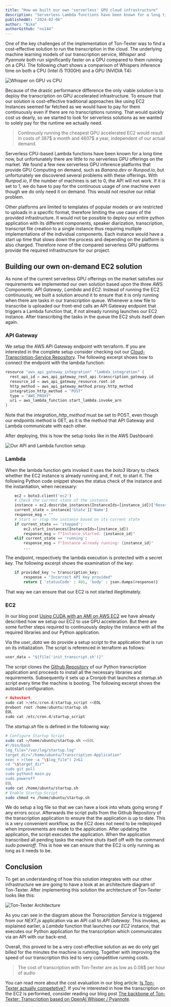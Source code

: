 ```yaml
---
title: "How we built our own 'serverless' GPU cloud infrastructure"
description: "Serverless Lambda functions have been known for a long time, but unfortunately there are little to no serverless GPU offerings on the market. Thats why we built our own solution with Lambda and EC2"
publishedAt: "2024-02-06"
author: "Niko"
authorGithub: "ns144"
---
```


One of the key challenges of the implementation of Ton-Texter was to find a cost-effective solution to run the transcription in the cloud. The underlying machine learning models of our transcription service, *Whisper* and *Pyannote* both run significantly faster on a GPU compared to them running on a CPU.  The following chart shows a comparison of Whispers inference time on both a CPU (Intel i5 11300H) and a GPU (NVIDIA T4):

![Whisper on GPU vs CPU](/images/blog/How-we-made-whisper-on-ec2-serverless/Whisper-Inference-Time-2.png)

Because of the drastic performance difference the only viable solution is to deploy the transcription on GPU accelerated infrastructure. To ensure that our solution is cost-effective traditional approaches like using EC2 Instances seemed far fetched as we would have to pay for them continuously even if there are no transcriptions running. That would quickly cost us dearly, so we started to look for serverless solutions as we wanted to solely pay for the runtime we actually need. 

> Continously running the cheapest GPU accelerated EC2 would result in costs of 387$ a month and 4607$ a year, independent of our actual demand.

Serverless CPU-based Lambda functions have been known for a long time now, but unfortunately there are little to no serverless GPU offerings on the market. We found a few new serverless GPU inference platforms that provide GPU Computing on demand, such as *Banana.dev* or *Runpod.io*, but unfortunately we discovered several problems with these offerings. With *Runpod.io*, if the number of machines is set to 0, the API will not work.  If it is set to 1, we do have to pay for the continuous usage of one machine even though we do only need it on demand. This would not resolve our initial problem. 

Other platforms are limited to templates of popular models or are restricted to uploads in a specific format, therefore limiting the use cases of the provided infrastructure. It would not be possible to deploy our entire python application with its different components, speaker diarization, transcription, transcript file creation to a single instance thus requiring multiple implementations of the individual components. Each instance would have a start up time that slows down the process and depending on the platform is also charged.  Therefore none of the compared serverless GPU platforms provide the required infrastructure for our project.

## Building our own on-demand EC2 solution

As none of the current serverless GPU offerings on the market satisfies our requirements we implemented our own solution based upon the three AWS Components: *API Gateway*, *Lambda* and *EC2*. Instead of running the EC2 continuously, we built a solution around it to ensure that it is only running when there are tasks in our transcription queue. Whenever a new file to transcribe is uploaded our front-end calls an API Gateway endpoint that triggers a Lambda function that, if not already running launches our EC2 instance. After transcribing the tasks in the queue the EC2 shuts itself down again.

### API Gateway

We setup the AWS API Gateway endpoint with terraform. If you are interested in the complete setup consider checking out our [Cloud-Transcription-Service Repository](https://github.com/ns144/Cloud-Transcription-Service). The following excerpt shows how to connect the endpoint with the lambda function:

```c
resource "aws_api_gateway_integration" "lambda_integration" {
  rest_api_id = aws_api_gateway_rest_api.transcription_gateway.id
  resource_id = aws_api_gateway_resource.root.id
  http_method = aws_api_gateway_method.proxy.http_method
  integration_http_method = "POST"
  type = "AWS_PROXY"
  uri = aws_lambda_function.start_lambda.invoke_arn
}
```

Note that the *integration_http_method* must be set to POST, even though our endpoints method is GET, as it is the method that API Gateway and Lambda communicate with each other. 

After deploying, this is how the setup looks like in the AWS Dashboard:

![Our API and Lambda function setup](/images/blog/How-we-made-whisper-on-ec2-serverless/Lambda_API.png)

### Lambda

When the lambda function gets invoked it uses the *boto3* library to check whether the EC2 instance is already running and, if not, to start it. The following Python code snippet shows the status check of the instance and the instantiation, when necessary:

```python
    ec2 = boto3.client('ec2')
    # Check the current state of the instance
    instance = ec2.describe_instances(InstanceIds=[instance_id])['Reservations'][0]['Instances'][0]
    current_state = instance['State']['Name']
    response_msg = ""
    # Start or stop the instance based on its current state
    if current_state == 'stopped':
        ec2.start_instances(InstanceIds=[instance_id])
        response_msg = f"Instance started: {instance_id}"
    elif current_state == 'running':
        response_msg = f"Instance already running: {instance_id}"
        ...
```

The endpoint, respectively the lambda execution is protected with a secret key. The following excerpt shows the examination of the key:

```python
    if provided_key != transcription_key:
        response = "Incorrect API Key provided"
        return { 'statusCode' : 401, 'body' : json.dumps(response)}
```

That way we can ensure that our EC2 is not started illegitimately. 

### EC2

In our blog post [Using CUDA with an AMI on AWS EC2](https://ton-texter.de/blog/Using-CUDA-Accelaration-on-our-EC2-Instance) we have already described how we setup our EC2 to use GPU acceleration. But there are some further steps required to continuously deploy the instance with all the required libraries and our Python application. 

Via the *user_data* we do provide a setup script to the application that is run on its initialization. The script is referenced in terraform as follows:

```javascript
user_data = "${file('init_transcript.sh')}"  
```

The script clones the [Github Repository](https://github.com/ns144/Transcription-Application) of our Python transcription application and proceeds to install all the necessary libraries and requirements. Subsequently it sets up a Cronjob that launches a *startup.sh* script every time the machine is booting. The following excerpt shows the autostart configuration.

```c
# Autostart
sudo cat >/etc/cron.d/startup_script <<EOL
@reboot root /home/ubuntu/startup.sh
EOL
sudo cat /etc/cron.d/startup_script
```

The *startup.sh* file is defined in the following way:

```sh
# Configure Startup Script
sudo cat >/home/ubuntu/startup.sh <<EOL
#!/bin/bash
log_file="/var/log/startup.log"
target_dir="/home/ubuntu/Transcription-Application"
exec > >(tee -a "\$log_file") 2>&1
cd "\$target_dir"
sudo git pull
sudo python3 main.py
sudo poweroff
EOL
sudo cat /home/ubuntu/startup.sh
# Enable Startup Script
sudo chmod +x /home/ubuntu/startup.sh
```

We do setup a log file so that we can have a look into whats going wrong if any errors occur. Afterwards the script pulls from the Github Repository of the transcription application to ensure that the application is up to date. This is a very convenient workflow, as the EC2 does not need to be redeployed when improvements are made to the application. After updating the application, the script executes the application. When the application transcribed all pending tasks the machine shuts itself off with the command *sudo poweroff*. This is how we can ensure that the EC2 is only running as long as it needs to be.



## Conclusion

To get an understanding of how this solution integrates with our other infrastructure we are going to have a look at an architecture diagram of Ton-Texter. After implementing this solution the architecture of Ton-Texter looks like this: 

![Ton-Texter Architecture](/images/blog/How-we-made-whisper-on-ec2-serverless/TonTexter_Architecture.jpg)

As you can see in the diagram above the *Transcription Service* is triggered from our *NEXT.js* application via an API call to *API Gateway*. This invokes, as explained earlier, a *Lambda* function that launches our *EC2* instance, that executes our Python application for the transcription which communicates via an API with our back-end. 

Overall, this proved to be a very cost-effective solution as we do only get billed for the minutes the machine is running. Together with improving the speed of our transcription this led to very competitive running costs. 

> The cost of transcription with Ton-Texter are as low as 0.08$ per hour of audio

You can read more about the cost evaluation in our blog article: [Is Ton-Texter actually competetive?](https://ton-texter.de/blog/Is-Ton-Texter-actually-competitive). If you're interested in how the transcription on the EC2 is performed, consider reading our blog post [The backbone of Ton-Texter: Transcription based on OpenAI Whisper / Pyannote](https://ton-texter.de/blog/Transcription-based-on-OpenAI-Whisper-Pyannote).

